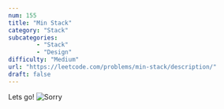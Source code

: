 ```yaml
---
num: 155
title: "Min Stack"
category: "Stack"
subcategories: 
        - "Stack"
        - "Design"
difficulty: "Medium"
url: "https://leetcode.com/problems/min-stack/description/"
draft: false
---
```


Lets go!
![Sorry](cat-cute.gif)

<script src="https://giscus.app/client.js"
        data-repo="Obito-git/kernox_web"
        data-repo-id="R_kgDONwcq4A"
        data-category="Q&A"
        data-category-id="DIC_kwDONwcq4M4Cma-O"
        data-mapping="pathname"
        data-strict="0"
        data-reactions-enabled="1"
        data-emit-metadata="0"
        data-input-position="bottom"
        data-theme="transparent_dark"
        data-lang="en"
        crossorigin="anonymous"
        async>
</script>